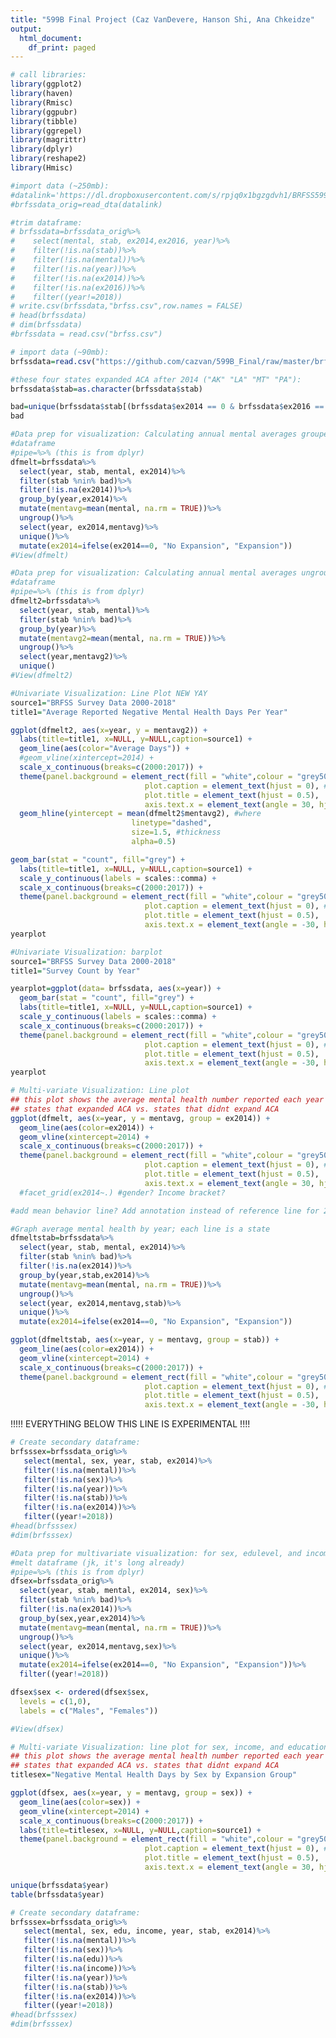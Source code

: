 ```yaml
---
title: "599B Final Project (Caz VanDevere, Hanson Shi, Ana Chkeidze"
output:
  html_document:
    df_print: paged
---
```

 
```r
# call libraries:
library(ggplot2)
library(haven)
library(Rmisc)
library(ggpubr)
library(tibble)
library(ggrepel)
library(magrittr)
library(dplyr)
library(reshape2)
library(Hmisc)
```

```r
#import data (~250mb):
#datalink='https://dl.dropboxusercontent.com/s/rpjq0x1bgzgdvh1/BRFSS599B.dta'
#brfssdata_orig=read_dta(datalink)
```

```r
#trim dataframe:
# brfssdata=brfssdata_orig%>%
#    select(mental, stab, ex2014,ex2016, year)%>%
#    filter(!is.na(stab))%>%
#    filter(!is.na(mental))%>%
#    filter(!is.na(year))%>%
#    filter(!is.na(ex2014))%>%
#    filter(!is.na(ex2016))%>%
#    filter((year!=2018))
# write.csv(brfssdata,"brfss.csv",row.names = FALSE)
# head(brfssdata)
# dim(brfssdata)
#brfssdata = read.csv("brfss.csv")
```

```r
# import data (~90mb):
brfssdata=read.csv("https://github.com/cazvan/599B_Final/raw/master/brfss.csv")
```


```r
#these four states expanded ACA after 2014 ("AK" "LA" "MT" "PA"):
brfssdata$stab=as.character(brfssdata$stab)

bad=unique(brfssdata$stab[(brfssdata$ex2014 == 0 & brfssdata$ex2016 == 1)])
bad
```

```r
#Data prep for visualization: Calculating annual mental averages grouped (expansion and non-expansion groups separated)
#dataframe
#pipe=%>% (this is from dplyr) 
dfmelt=brfssdata%>%
  select(year, stab, mental, ex2014)%>%
  filter(stab %nin% bad)%>%
  filter(!is.na(ex2014))%>%
  group_by(year,ex2014)%>%
  mutate(mentavg=mean(mental, na.rm = TRUE))%>%
  ungroup()%>%
  select(year, ex2014,mentavg)%>%
  unique()%>%
  mutate(ex2014=ifelse(ex2014==0, "No Expansion", "Expansion"))
#View(dfmelt)
```

```r
#Data prep for visualization: Calculating annual mental averages ungrouped (expansion and non-expansion groups together, by year)
#dataframe
#pipe=%>% (this is from dplyr) 
dfmelt2=brfssdata%>%
  select(year, stab, mental)%>%
  filter(stab %nin% bad)%>%
  group_by(year)%>%
  mutate(mentavg2=mean(mental, na.rm = TRUE))%>%
  ungroup()%>%
  select(year,mentavg2)%>%
  unique()
#View(dfmelt2)
```

```r
#Univariate Visualization: Line Plot NEW YAY
source1="BRFSS Survey Data 2000-2018"
title1="Average Reported Negative Mental Health Days Per Year"

ggplot(dfmelt2, aes(x=year, y = mentavg2)) +
  labs(title=title1, x=NULL, y=NULL,caption=source1) + 
  geom_line(aes(color="Average Days")) +
  #geom_vline(xintercept=2014) +
  scale_x_continuous(breaks=c(2000:2017)) +
  theme(panel.background = element_rect(fill = "white",colour = "grey50"),
                              plot.caption = element_text(hjust = 0), # default was 1
                              plot.title = element_text(hjust = 0.5),
                              axis.text.x = element_text(angle = 30, hjust = 1)) +
  geom_hline(yintercept = mean(dfmelt2$mentavg2), #where
                           linetype="dashed", 
                           size=1.5, #thickness
                           alpha=0.5)
```
  
```r
  
geom_bar(stat = "count", fill="grey") +
  labs(title=title1, x=NULL, y=NULL,caption=source1) +  
  scale_y_continuous(labels = scales::comma) +
  scale_x_continuous(breaks=c(2000:2017)) +
  theme(panel.background = element_rect(fill = "white",colour = "grey50"),
                              plot.caption = element_text(hjust = 0), # default was 1
                              plot.title = element_text(hjust = 0.5),
                              axis.text.x = element_text(angle = -30, hjust = 0))
yearplot
```

```r
#Univariate Visualization: barplot
source1="BRFSS Survey Data 2000-2018"
title1="Survey Count by Year"

yearplot=ggplot(data= brfssdata, aes(x=year)) + 
  geom_bar(stat = "count", fill="grey") +
  labs(title=title1, x=NULL, y=NULL,caption=source1) +  
  scale_y_continuous(labels = scales::comma) +
  scale_x_continuous(breaks=c(2000:2017)) +
  theme(panel.background = element_rect(fill = "white",colour = "grey50"),
                              plot.caption = element_text(hjust = 0), # default was 1
                              plot.title = element_text(hjust = 0.5),
                              axis.text.x = element_text(angle = -30, hjust = 0))
yearplot
```
```r
# Multi-variate Visualization: Line plot
## this plot shows the average mental health number reported each year for 
## states that expanded ACA vs. states that didnt expand ACA
ggplot(dfmelt, aes(x=year, y = mentavg, group = ex2014)) +
  geom_line(aes(color=ex2014)) +
  geom_vline(xintercept=2014) +
  scale_x_continuous(breaks=c(2000:2017)) +
  theme(panel.background = element_rect(fill = "white",colour = "grey50"),
                              plot.caption = element_text(hjust = 0), # default was 1
                              plot.title = element_text(hjust = 0.5),
                              axis.text.x = element_text(angle = 30, hjust = 1)) #+
  #facet_grid(ex2014~.) #gender? Income bracket?

#add mean behavior line? Add annotation instead of reference line for 2014?
```

```r
#Graph average mental health by year; each line is a state
dfmeltstab=brfssdata%>%
  select(year, stab, mental, ex2014)%>%
  filter(stab %nin% bad)%>%
  filter(!is.na(ex2014))%>%
  group_by(year,stab,ex2014)%>%
  mutate(mentavg=mean(mental, na.rm = TRUE))%>%
  ungroup()%>%
  select(year, ex2014,mentavg,stab)%>%
  unique()%>%
  mutate(ex2014=ifelse(ex2014==0, "No Expansion", "Expansion"))
```

```r
ggplot(dfmeltstab, aes(x=year, y = mentavg, group = stab)) +
  geom_line(aes(color=ex2014)) +
  geom_vline(xintercept=2014) +
  scale_x_continuous(breaks=c(2000:2017)) +
  theme(panel.background = element_rect(fill = "white",colour = "grey50"),
                              plot.caption = element_text(hjust = 0), # default was 1
                              plot.title = element_text(hjust = 0.5),
                              axis.text.x = element_text(angle = -30, hjust = 0))
```


!!!!! EVERYTHING BELOW THIS LINE IS EXPERIMENTAL  !!!!



```r
# Create secondary dataframe:
brfsssex=brfssdata_orig%>%
   select(mental, sex, year, stab, ex2014)%>%
   filter(!is.na(mental))%>%
   filter(!is.na(sex))%>%
   filter(!is.na(year))%>%
   filter(!is.na(stab))%>%
   filter(!is.na(ex2014))%>%
   filter((year!=2018))
#head(brfsssex)
#dim(brfsssex)
```

```r
#Data prep for multivariate visualization: for sex, edulevel, and income
#melt dataframe (jk, it's long already)
#pipe=%>% (this is from dplyr) 
dfsex=brfssdata_orig%>%
  select(year, stab, mental, ex2014, sex)%>%
  filter(stab %nin% bad)%>%
  filter(!is.na(ex2014))%>%
  group_by(sex,year,ex2014)%>%
  mutate(mentavg=mean(mental, na.rm = TRUE))%>%
  ungroup()%>%
  select(year, ex2014,mentavg,sex)%>%
  unique()%>%
  mutate(ex2014=ifelse(ex2014==0, "No Expansion", "Expansion"))%>%
  filter((year!=2018))

dfsex$sex <- ordered(dfsex$sex,
  levels = c(1,0),
  labels = c("Males", "Females"))

#View(dfsex)
```

```r
# Multi-variate Visualization: line plot for sex, income, and education level:
## this plot shows the average mental health number reported each year for 
## states that expanded ACA vs. states that didnt expand ACA
titlesex="Negative Mental Health Days by Sex by Expansion Group"

ggplot(dfsex, aes(x=year, y = mentavg, group = sex)) +
  geom_line(aes(color=sex)) +
  geom_vline(xintercept=2014) +
  scale_x_continuous(breaks=c(2000:2017)) +
  labs(title=titlesex, x=NULL, y=NULL,caption=source1) +
  theme(panel.background = element_rect(fill = "white",colour = "grey50"),
                              plot.caption = element_text(hjust = 0), # default was 1
                              plot.title = element_text(hjust = 0.5),
                              axis.text.x = element_text(angle = 30, hjust = 1)) + facet_grid(ex2014~.) #gender? Income bracket? Income bracket?
```



```r
unique(brfssdata$year)
table(brfssdata$year)
```

```r
# Create secondary dataframe:
brfsssex=brfssdata_orig%>%
   select(mental, sex, edu, income, year, stab, ex2014)%>%
   filter(!is.na(mental))%>%
   filter(!is.na(sex))%>%
   filter(!is.na(edu))%>%
   filter(!is.na(income))%>%
   filter(!is.na(year))%>%
   filter(!is.na(stab))%>%
   filter(!is.na(ex2014))%>%
   filter((year!=2018))
#head(brfsssex)
#dim(brfsssex)
```



